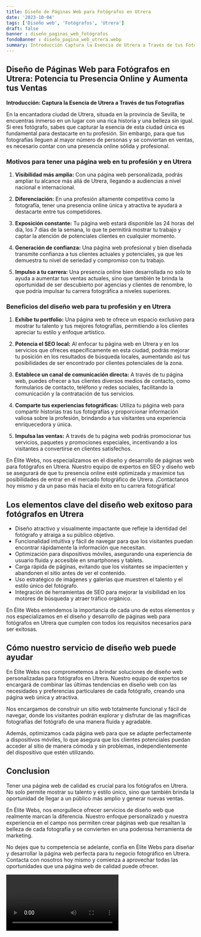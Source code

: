 ```yaml
---
title: Diseño de Páginas Web para Fotógrafos en Utrera
date: '2023-10-04'
tags: ['Diseño web', 'Fotógrafos', 'Utrera']
draft: false
banner : diseño_paginas_web_fotógrafos
fondoBanner : diseño_pagina_web_utrera.webp
summary: Introducción Captura la Esencia de Utrera a Través de tus Fotografías
---
```


## **Diseño de Páginas Web para Fotógrafos en Utrera: Potencia tu Presencia Online y Aumenta tus Ventas**

**Introducción: Captura la Esencia de Utrera a Través de tus Fotografías**

En la encantadora ciudad de Utrera, situada en la provincia de Sevilla, te encuentras inmerso en un lugar con una rica historia y una belleza sin igual. Si eres fotógrafo, sabes que capturar la esencia de esta ciudad única es fundamental para destacarte en tu profesión. Sin embargo, para que tus fotografías lleguen al mayor número de personas y se conviertan en ventas, es necesario contar con una presencia online sólida y profesional.

### **Motivos para tener una página web en tu profesión y en Utrera**

1. **Visibilidad más amplia:** Con una página web personalizada, podrás ampliar tu alcance más allá de Utrera, llegando a audiencias a nivel nacional e internacional.

2. **Diferenciación:** En una profesión altamente competitiva como la fotografía, tener una presencia online única y atractiva te ayudará a destacarte entre tus competidores.

3. **Exposición constante:** Tu página web estará disponible las 24 horas del día, los 7 días de la semana, lo que te permitirá mostrar tu trabajo y captar la atención de potenciales clientes en cualquier momento.

4. **Generación de confianza:** Una página web profesional y bien diseñada transmite confianza a tus clientes actuales y potenciales, ya que les demuestra tu nivel de seriedad y compromiso con tu trabajo.

5. **Impulso a tu carrera:** Una presencia online bien desarrollada no solo te ayuda a aumentar tus ventas actuales, sino que también te brinda la oportunidad de ser descubierto por agencias y clientes de renombre, lo que podría impulsar tu carrera fotográfica a niveles superiores.

### **Beneficios del diseño web para tu profesión y en Utrera**

1. **Exhibe tu portfolio:** Una página web te ofrece un espacio exclusivo para mostrar tu talento y tus mejores fotografías, permitiendo a los clientes apreciar tu estilo y enfoque artístico.

2. **Potencia el SEO local:** Al enfocar tu página web en Utrera y en los servicios que ofreces específicamente en esta ciudad, podrás mejorar tu posición en los resultados de búsqueda locales, aumentando así tus posibilidades de ser encontrado por clientes potenciales de la zona.

3. **Establece un canal de comunicación directa:** A través de tu página web, puedes ofrecer a tus clientes diversos medios de contacto, como formularios de contacto, teléfono y redes sociales, facilitando la comunicación y la contratación de tus servicios.

4. **Comparte tus experiencias fotográficas:** Utiliza tu página web para compartir historias tras tus fotografías y proporcionar información valiosa sobre la profesión, brindando a tus visitantes una experiencia enriquecedora y única.

5. **Impulsa las ventas:** A través de tu página web podrás promocionar tus servicios, paquetes y promociones especiales, incentivando a los visitantes a convertirse en clientes satisfechos.

En Élite Webs, nos especializamos en el diseño y desarrollo de páginas web para fotógrafos en Utrera. Nuestro equipo de expertos en SEO y diseño web se asegurará de que tu presencia online esté optimizada y maximice tus posibilidades de entrar en el mercado fotográfico de Utrera. ¡Contáctanos hoy mismo y da un paso más hacia el éxito en tu carrera fotográfica!

<GifSeo />

<Cta />

## Los elementos clave del diseño web exitoso para fotógrafos en Utrera

- Diseño atractivo y visualmente impactante que refleje la identidad del fotógrafo y atraiga a su público objetivo.
- Funcionalidad intuitiva y fácil de navegar para que los visitantes puedan encontrar rápidamente la información que necesitan.
- Optimización para dispositivos móviles, asegurando una experiencia de usuario fluida y accesible en smartphones y tablets.
- Carga rápida de páginas, evitando que los visitantes se impacienten y abandonen el sitio antes de ver el contenido.
- Uso estratégico de imágenes y galerías que muestren el talento y el estilo único del fotógrafo.
- Integración de herramientas de SEO para mejorar la visibilidad en los motores de búsqueda y atraer tráfico orgánico.

En Élite Webs entendemos la importancia de cada uno de estos elementos y nos especializamos en el diseño y desarrollo de páginas web para fotógrafos en Utrera que cumplen con todos los requisitos necesarios para ser exitosas.

## Cómo nuestro servicio de diseño web puede ayudar

En Élite Webs nos comprometemos a brindar soluciones de diseño web personalizadas para fotógrafos en Utrera. Nuestro equipo de expertos se encargará de combinar las últimas tendencias en diseño web con las necesidades y preferencias particulares de cada fotógrafo, creando una página web única y atractiva.

Nos encargamos de construir un sitio web totalmente funcional y fácil de navegar, donde los visitantes podrán explorar y disfrutar de las magníficas fotografías del fotógrafo de una manera fluida y agradable.

Además, optimizamos cada página web para que se adapte perfectamente a dispositivos móviles, lo que asegura que los clientes potenciales puedan acceder al sitio de manera cómoda y sin problemas, independientemente del dispositivo que estén utilizando.

## Conclusion

Tener una página web de calidad es crucial para los fotógrafos en Utrera. No solo permite mostrar su talento y estilo único, sino que también brinda la oportunidad de llegar a un público más amplio y generar nuevas ventas.

En Élite Webs, nos enorgullece ofrecer servicios de diseño web que realmente marcan la diferencia. Nuestro enfoque personalizado y nuestra experiencia en el campo nos permiten crear páginas web que resaltan la belleza de cada fotografía y se convierten en una poderosa herramienta de marketing.

No dejes que tu competencia se adelante, confía en Élite Webs para diseñar y desarrollar la página web perfecta para tu negocio fotográfico en Utrera. Contacta con nosotros hoy mismo y comienza a aprovechar todas las oportunidades que una página web de calidad puede ofrecer.

<Video />

<CtaBot job='Fotógrafos' city='Utrera'/>

<Gmaps query='Utrera+españa+maps' />